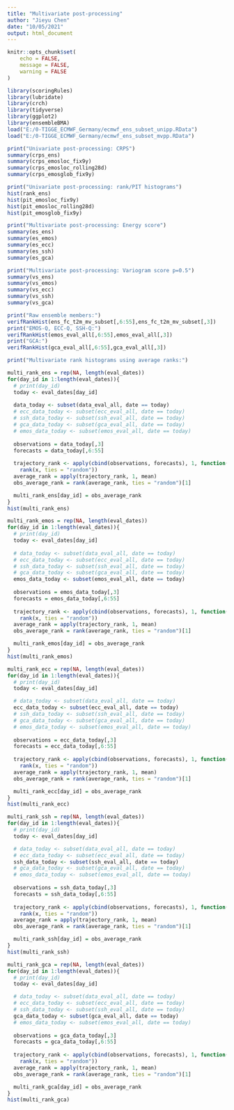 ```yaml
---
title: "Multivariate post-processing"
author: "Jieyu Chen"
date: "10/05/2021"
output: html_document
---
```


```r
knitr::opts_chunk$set(
	echo = FALSE,
	message = FALSE,
	warning = FALSE
)
```


```r
library(scoringRules)
library(lubridate)
library(crch)
library(tidyverse)
library(ggplot2)
library(ensembleBMA)
load("E:/0-TIGGE_ECMWF_Germany/ecmwf_ens_subset_unipp.RData")
load("E:/0-TIGGE_ECMWF_Germany/ecmwf_ens_subset_mvpp.RData")

```


```r
print("Univariate post-processing: CRPS")
summary(crps_ens)
summary(crps_emosloc_fix9y)
summary(crps_emosloc_rolling28d)
summary(crps_emosglob_fix9y)

print("Univariate post-processing: rank/PIT histograms")
hist(rank_ens)
hist(pit_emosloc_fix9y)
hist(pit_emosloc_rolling28d)
hist(pit_emosglob_fix9y)

print("Multivariate post-processing: Energy score")
summary(es_ens)
summary(es_emos)
summary(es_ecc)
summary(es_ssh)
summary(es_gca)

print("Multivariate post-processing: Variogram score p=0.5")
summary(vs_ens)
summary(vs_emos)
summary(vs_ecc)
summary(vs_ssh)
summary(vs_gca)

```

```r

print("Raw ensemble members:")
verifRankHist(ens_fc_t2m_mv_subset[,6:55],ens_fc_t2m_mv_subset[,3])
print("EMOS-Q, ECC-Q, SSH-Q:")
verifRankHist(emos_eval_all[,6:55],emos_eval_all[,3])
print("GCA:")
verifRankHist(gca_eval_all[,6:55],gca_eval_all[,3])

print("Multivariate rank histograms using average ranks:")

multi_rank_ens = rep(NA, length(eval_dates))
for(day_id in 1:length(eval_dates)){
  # print(day_id)
  today <- eval_dates[day_id]
  
  data_today <- subset(data_eval_all, date == today)
  # ecc_data_today <- subset(ecc_eval_all, date == today)
  # ssh_data_today <- subset(ssh_eval_all, date == today)
  # gca_data_today <- subset(gca_eval_all, date == today)
  # emos_data_today <- subset(emos_eval_all, date == today)
  
  observations = data_today[,3]
  forecasts = data_today[,6:55]
  
  trajectory_rank <- apply(cbind(observations, forecasts), 1, function(x) 
    rank(x, ties = "random"))
  average_rank = apply(trajectory_rank, 1, mean)
  obs_average_rank = rank(average_rank, ties = "random")[1]

  multi_rank_ens[day_id] = obs_average_rank
}
hist(multi_rank_ens)

multi_rank_emos = rep(NA, length(eval_dates))
for(day_id in 1:length(eval_dates)){
  # print(day_id)
  today <- eval_dates[day_id]
  
  # data_today <- subset(data_eval_all, date == today)
  # ecc_data_today <- subset(ecc_eval_all, date == today)
  # ssh_data_today <- subset(ssh_eval_all, date == today)
  # gca_data_today <- subset(gca_eval_all, date == today)
  emos_data_today <- subset(emos_eval_all, date == today)
  
  observations = emos_data_today[,3]
  forecasts = emos_data_today[,6:55]
  
  trajectory_rank <- apply(cbind(observations, forecasts), 1, function(x) 
    rank(x, ties = "random"))
  average_rank = apply(trajectory_rank, 1, mean)
  obs_average_rank = rank(average_rank, ties = "random")[1]

  multi_rank_emos[day_id] = obs_average_rank
}
hist(multi_rank_emos)

multi_rank_ecc = rep(NA, length(eval_dates))
for(day_id in 1:length(eval_dates)){
  # print(day_id)
  today <- eval_dates[day_id]

  # data_today <- subset(data_eval_all, date == today)
  ecc_data_today <- subset(ecc_eval_all, date == today)
  # ssh_data_today <- subset(ssh_eval_all, date == today)
  # gca_data_today <- subset(gca_eval_all, date == today)
  # emos_data_today <- subset(emos_eval_all, date == today)
  
  observations = ecc_data_today[,3]
  forecasts = ecc_data_today[,6:55]
  
  trajectory_rank <- apply(cbind(observations, forecasts), 1, function(x) 
    rank(x, ties = "random"))
  average_rank = apply(trajectory_rank, 1, mean)
  obs_average_rank = rank(average_rank, ties = "random")[1]

  multi_rank_ecc[day_id] = obs_average_rank
}
hist(multi_rank_ecc)

multi_rank_ssh = rep(NA, length(eval_dates))
for(day_id in 1:length(eval_dates)){
  # print(day_id)
  today <- eval_dates[day_id]

  # data_today <- subset(data_eval_all, date == today)
  # ecc_data_today <- subset(ecc_eval_all, date == today)
  ssh_data_today <- subset(ssh_eval_all, date == today)
  # gca_data_today <- subset(gca_eval_all, date == today)
  # emos_data_today <- subset(emos_eval_all, date == today)
  
  observations = ssh_data_today[,3]
  forecasts = ssh_data_today[,6:55]
  
  trajectory_rank <- apply(cbind(observations, forecasts), 1, function(x) 
    rank(x, ties = "random"))
  average_rank = apply(trajectory_rank, 1, mean)
  obs_average_rank = rank(average_rank, ties = "random")[1]

  multi_rank_ssh[day_id] = obs_average_rank
}
hist(multi_rank_ssh)

multi_rank_gca = rep(NA, length(eval_dates))
for(day_id in 1:length(eval_dates)){
  # print(day_id)
  today <- eval_dates[day_id]

  # data_today <- subset(data_eval_all, date == today)
  # ecc_data_today <- subset(ecc_eval_all, date == today)
  # ssh_data_today <- subset(ssh_eval_all, date == today)
  gca_data_today <- subset(gca_eval_all, date == today)
  # emos_data_today <- subset(emos_eval_all, date == today)
  
  observations = gca_data_today[,3]
  forecasts = gca_data_today[,6:55]
  
  trajectory_rank <- apply(cbind(observations, forecasts), 1, function(x) 
    rank(x, ties = "random"))
  average_rank = apply(trajectory_rank, 1, mean)
  obs_average_rank = rank(average_rank, ties = "random")[1]

  multi_rank_gca[day_id] = obs_average_rank
}
hist(multi_rank_gca)



```